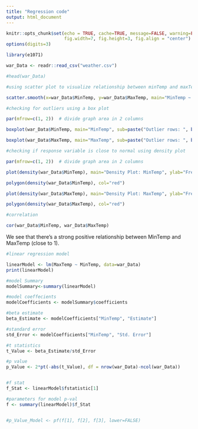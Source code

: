 ```yaml
---
title: "Regression code"
output: html_document
---
```


```r
knitr::opts_chunk$set(echo = TRUE, cache=TRUE, message=FALSE, warning=FALSE,
                      fig.width=7, fig.height=3, fig.align = "center")
options(digits=3)

library(e1071)

```

```r

war_Data <- readr::read_csv("weather.csv")

#head(war_Data)

#using scatter plot to visualize relationship between minTemp and maxTemp

scatter.smooth(x=war_Data$MinTemp, y=war_Data$MaxTemp, main="MinTemp ~ MaxTemp")

```


```r
#checking for outliers using a box plot

par(mfrow=c(1, 2))  # divide graph area in 2 columns

boxplot(war_Data$MinTemp, main="MinTemp", sub=paste("Outlier rows: ", boxplot.stats(cars$speed)$out))  # box plot for 'MinTemp'

boxplot(war_Data$MaxTemp, main="MaxTemp", sub=paste("Outlier rows: ", boxplot.stats(cars$dist)$out))  # box plot for 'MaxTemp'

```

```r

#checking if response variable is close to normal using density plot

par(mfrow=c(1, 2))  # divide graph area in 2 columns

plot(density(war_Data$MinTemp), main="Density Plot: MinTemp", ylab="Frequency", sub=paste("Skewness:", round(e1071::skewness(war_Data$MinTemp), 2)))  # density plot for 'MinTemp'

polygon(density(war_Data$MinTemp), col="red")

plot(density(war_Data$MaxTemp), main="Density Plot: MaxTemp", ylab="Frequency", sub=paste("Skewness:", round(e1071::skewness(war_Data$MaxTemp), 2)))  # density plot for 'MaxTemp'

polygon(density(war_Data$MaxTemp), col="red")

```


```r
#correlation

cor(war_Data$MinTemp, war_Data$MaxTemp)

```
We see that there's a strong positive relationship between MinTemp and MaxTemp (close to 1).

```r

#linear regression model

linearModel <- lm(MaxTemp ~ MinTemp, data=war_Data)
print(linearModel)

#model Summary
modelSummary<-summary(linearModel)

#model coeffecients
modelCoefficients <- modelSummary$coefficients

#beta estimate
beta_Estimate <- modelCoefficients["MinTemp", "Estimate"]

#standard error 
std_Error <- modelCoefficients["MinTemp", "Std. Error"]

#t statistics
t_Value <- beta_Estimate/std_Error

#p value
p_Value <- 2*pt(-abs(t_Value), df = nrow(war_Data)-ncol(war_Data))


#f stat
f_Stat <- linearModel$fstatistic[1]

#parameters for model p-val
f <- summary(linearModel)$f_Stat 


#p_Value_Model <- pf(f[1], f[2], f[3], lower=FALSE)

```


















